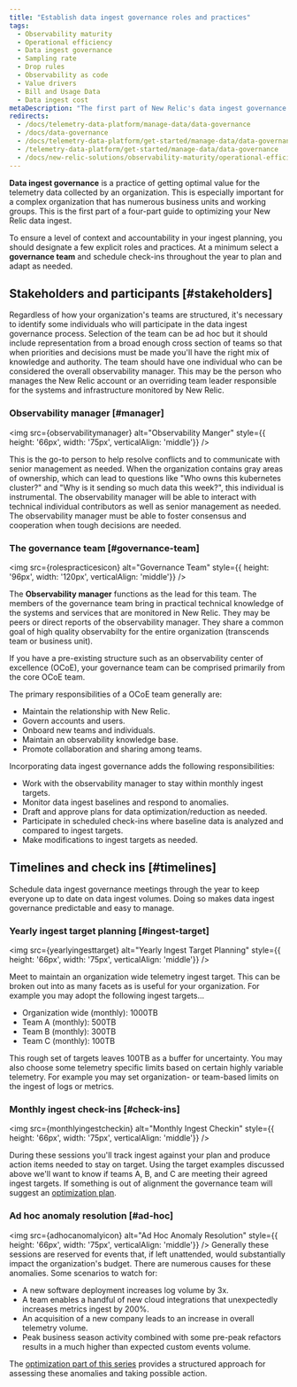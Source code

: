 ```yaml
---
title: "Establish data ingest governance roles and practices"
tags:
  - Observability maturity
  - Operational efficiency 
  - Data ingest governance
  - Sampling rate
  - Drop rules
  - Observability as code
  - Value drivers
  - Bill and Usage Data
  - Data ingest cost
metaDescription: "The first part of New Relic's data ingest governance series on optimizing your ingested data: this focuses on establishing roles and practices."
redirects:
  - /docs/telemetry-data-platform/manage-data/data-governance
  - /docs/data-governance
  - /docs/telemetry-data-platform/get-started/manage-data/data-governance
  - /telemetry-data-platform/get-started/manage-data/data-governance
  - /docs/new-relic-solutions/observability-maturity/operational-efficiency/dg-coe
---
```







**Data ingest governance** is a practice of getting optimal value for the telemetry data collected by an organization. This is especially important for a complex organization that has numerous business units and working groups. This is the first part of a four-part guide to optimizing your New Relic data ingest. 

To ensure a level of context and accountability in your ingest planning, you should designate a few explicit roles and practices. At a minimum select a **governance team** and schedule check-ins throughout the year to plan and adapt as needed.

## Stakeholders and participants [#stakeholders]

Regardless of how your organization's teams are structured, it's necessary to identify some individuals who will participate in the data ingest governance process. Selection of the team can be ad hoc but it should include representation from a broad enough cross section of teams so that when priorities and decisions must be made you'll have the right mix of knowledge and authority. The team should have one individual who can be considered the overall observability manager. This may be the person who manages the New Relic account or an overriding team leader responsible for the systems and infrastructure monitored by New Relic.

### Observability manager [#manager]

<img
  src={observabilitymanager}
  alt="Observability Manger"
  style={{ height: '66px', width: '75px', verticalAlign: 'middle'}}
/>

This is the go-to person to help resolve conflicts and to communicate with senior management as needed.  When the organization contains gray areas of ownership, which can lead to questions like "Who owns this kubernetes cluster?" and "Why is it sending so much data this week?", this individual is instrumental. The observability manager will be able to interact with technical individual contributors as well as senior management as needed. The observability manager must be able to foster consensus and cooperation when tough decisions are needed.

### The governance team [#governance-team]

<img
  src={rolespracticesicon}
  alt="Governance Team"
  style={{ height: '96px', width: '120px', verticalAlign: 'middle'}}
/>

The **Observability manager** functions as the lead for this team. The members of the governance team bring in practical technical knowledge of the systems and services that are monitored in New Relic. They may be peers or direct reports of the observability manager. They share a common goal of high quality observabilty for the entire organization (transcends team or business unit).

If you have a pre-existing structure such as an observability center of excellence (OCoE), your governance team can be comprised primarily from the core OCoE team.

The primary responsibilities of a OCoE team generally are:

* Maintain the relationship with New Relic.
* Govern accounts and users.
* Onboard new teams and individuals.
* Maintain an observability knowledge base.
* Promote collaboration and sharing among teams.

Incorporating data ingest governance adds the following responsibilities:

* Work with the observability manager to stay within monthly ingest targets.
* Monitor data ingest baselines and respond to anomalies.
* Draft and approve plans for data optimization/reduction as needed.
* Participate in scheduled check-ins where baseline data is analyzed and compared to ingest targets.
* Make modifications to ingest targets as needed.

## Timelines and check ins [#timelines]

Schedule data ingest governance meetings through the year to keep everyone up to date on data ingest volumes. Doing so makes data ingest governance predictable and easy to manage.

### Yearly ingest target planning [#ingest-target]

<img
  src={yearlyingesttarget}
  alt="Yearly Ingest Target Planning"
  style={{ height: '66px', width: '75px', verticalAlign: 'middle'}}
/>

Meet to maintain an organization wide telemetry ingest target.  This can be broken out into as many facets as is useful for your organization.  For example you may adopt the following ingest targets...

* Organization wide (monthly): 1000TB
* Team A (monthly): 500TB
* Team B (monthly): 300TB
* Team C (monthly): 100TB

This rough set of targets leaves 100TB as a buffer for uncertainty. You may also choose some telemetry specific limits based on certain highly variable telemetry. For example you may set organization- or team-based limits on the ingest of logs or metrics.

### Monthly ingest check-ins [#check-ins]

<img
  src={monthlyingestcheckin}
  alt="Monthly Ingest Checkin"
  style={{ height: '66px', width: '75px', verticalAlign: 'middle'}}
/>

During these sessions you'll track ingest against your plan and produce action items needed to stay on target. Using the target examples discussed above we'll want to know if teams A, B, and C are meeting their agreed ingest targets.  If something is out of alignment the governance team will suggest an [optimization plan](/docs/new-relic-solutions/observability-maturity/operational-efficiency/dg-optimizing).

### Ad hoc anomaly resolution [#ad-hoc]

<img
  src={adhocanomalyicon}
  alt="Ad Hoc Anomaly Resolution"
  style={{ height: '66px', width: '75px', verticalAlign: 'middle'}}
/>
Generally these sessions are reserved for events that, if left unattended, would substantially impact the organization's budget.  There are numerous causes for these anomalies.  Some scenarios to watch for:
* A new software deployment increases log volume by 3x.
* A team enables a handful of new cloud integrations that unexpectedly increases metrics ingest by 200%.
* An acquisition of a new company leads to an increase in overall telemetry volume.
* Peak business season activity combined with some pre-peak refactors results in a much higher than expected custom events volume.

The [optimization part of this series](/docs/new-relic-solutions/observability-maturity/operational-efficiency/dg-optimizing) provides a structured approach for assessing these anomalies and taking possible action.